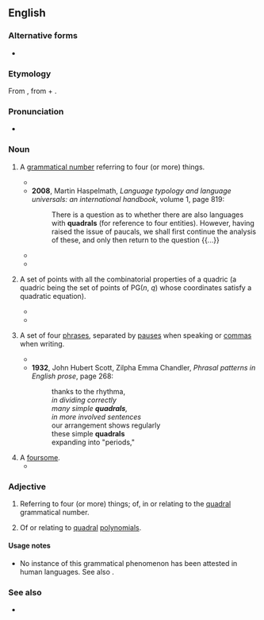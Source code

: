 ==English==

===Alternative forms===
* {{alt|en|quadrual|quatral}}

===Etymology===
From {{bor|en|NL.|quadrālis}}, from {{m|la|quadru-||four-}} + {{m|la|-ālis}}.

===Pronunciation===
* {{a|UK}} {{IPA|en|/ˈkwɒdɹəl/}}

===Noun===
{{en-noun|~}}

# {{lb|en|grammar}} A [[w:grammatical number|grammatical number]] referring to four (or more) things.
#* {{quote-book|en|year=2000|author=Greville G. Corbett|title=Number|page=30|passage=These are the three best claims for '''quadrals'''. There are several false trails in the literature, that is, suggestions of other Austronesian languages with '''quadrals''', which turn out in fact to have four number values not five.}}
#* '''2008''', Martin Haspelmath, ''Language typology and language universals: an international handbook'', volume 1, page 819:
#*: There is a question as to whether there are also languages with '''quadrals''' (for reference to four entities). However, having raised the issue of paucals, we shall first continue the analysis of these, and only then return to the question {{...}}
#* {{quote-book|en|year=2008|author=Martin Haspelmath|title=Language typology and language universals: an international handbook|chapter=IX. Typology of morphological and morphosyntactic categories|volume=1|page=820|passage=The '''quadral''', as we have noted, is primarily used in hortatory discourse and with dyad terms; but otherwise it is used with larger groups, of four or more (an appropriate gloss would be 'several').}}
#* {{quote-book|en|year=2009|author=Michael Cysouw|title=The Paradigmatic Structure of Person Marking|page=203|passage=Another point is that, judging from the existing descriptions, true trials are extremely rare and true '''quadrals''' do not exist.}}
# {{lb|en|mathematics}} A set of points with all the combinatorial properties of a quadric (a quadric being the set of points of PG(''n'', ''q'') whose coordinates satisfy a quadratic equation). {{attention|en}} <!-- check and improve the def -->
#* {{quote-journal|en|year=1952|author=American Mathematical Society|title=Bulletin of the American Mathematical Society|journal=Journal of the American Mathematical Society|url=http://books.google.com/books?id=CfYOAAAAIAAJ&q=quadral&dq=quadral&hl=en&ei=hXAITaKgIob0tgPc6a2ZDg&sa=X&oi=book_result&ct=result&resnum=7&ved=0CD4Q6AEwBg|page=184
|passage="A polynomial P(x<sub>1</sub>, ..., x<sub>n</sub> is called '''''quadral''''' if it splits into a product of quadratic (or linear) functions in the complex field of coefficients."}}
#* {{quote-book|en|year=1984|author=E. C. Pielou|title=The interpretation of ecological data: a primer|page=20|passage=If we wished to divide the '''quadrals''' into classes, there are obviously several ways in which it could be done, all of them arbitrary. The arbitrariness arises because the points exhibit no natural clustering.<!--?-->}}
# {{lb|en|rhetoric}} A set of four [[phrase]]s, separated by [[pause]]s when speaking or [[comma]]s when writing.
#* {{quote-book|en|year=1925|author=John Hubert Scott|title=Rhythmic prose|passage=The first instinctive step in revising written matter looks to an effecting of '''quadrals'''; any later revision aims at a perfecting of the rhythma.}}
#* '''1932''', John Hubert Scott, Zilpha Emma Chandler, ''Phrasal patterns in English prose'', page 268:
#*: thanks to the rhythma,
#*: ''in dividing correctly''
#*: ''many simple '''quadrals''',''
#*: ''in more involved sentences''
#*: our arrangement shows regularly
#*: these simple '''quadrals'''
#*: expanding into "periods,"
# A [[foursome]].
#* {{quote-book|en|title=Carl Rogers' Helping System: Journey & Substance|author=Godfrey T Barrett-Lennard|year=1998|page=162|ISBN=1446264076|passage=I like to call 4-person interactions and relational systems ''''quadrals'''' (845—846). Their potentially visible occurrence in encounter type groups probably varies widely, and is not often discriminated unless in groups literally composed of couples.}}

===Adjective===
{{en-adj|-}}

# {{lb|en|grammar}} Referring to four (or more) things; of, in or relating to the [[#Noun|quadral]] grammatical number.
# {{lb|en|mathematics}} Of or relating to [[#Noun|quadral]] [[polynomial]]s.

====Usage notes====
* No instance of this grammatical phenomenon has been attested in human languages. See also {{w|Grammatical number}}.

===See also===
* {{list:grammatical numbers/en}}